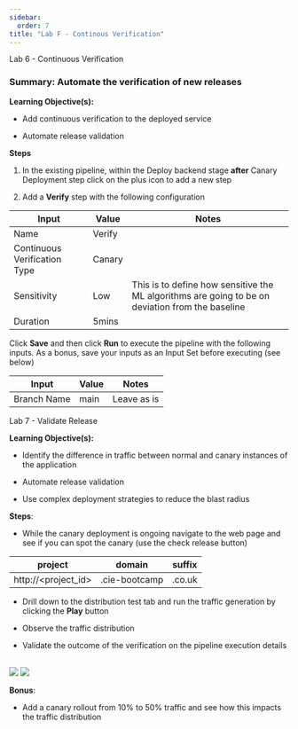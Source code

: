 ```yaml
---
sidebar:
  order: 7
title: "Lab F - Continous Verification"
---
```


Lab 6 - Continuous Verification

### Summary: Automate the verification of new releases 

**Learning Objective(s):**

- Add continuous verification to the deployed service

- Automate release validation

**Steps**

1. In the existing pipeline, within the Deploy backend stage **after** Canary Deployment step click on the plus icon to add a new step

2. Add a **Verify** step with the following configuration

| Input                        | Value  | Notes                                                                                            |
| ---------------------------- | ------ | ------------------------------------------------------------------------------------------------ |
| Name                         | Verify |                                                                                                  |
| Continuous Verification Type | Canary |                                                                                                  |
| Sensitivity                  | Low    | This is to define how sensitive the ML algorithms are going to be on deviation from the baseline |
| Duration                     | 5mins  |                                                                                                  |

Click **Save** and then click **Run** to execute the pipeline with the following inputs. As a bonus, save your inputs as an Input Set before executing (see below)

| Input       | Value | Notes       |
| ----------- | ----- | ----------- |
| Branch Name | main  | Leave as is |

Lab 7 - Validate Release

**Learning Objective(s):**

- Identify the difference in traffic between normal and canary instances of the application

- Automate release validation

- Use complex deployment strategies to reduce the blast radius

**Steps**:

- While the canary deployment is ongoing navigate to the web page and see if you can spot the canary (use the check release button)

| project               | domain        | suffix |
| --------------------- | ------------- | ------ |
| http\://\<project_id> | .cie-bootcamp | .co.uk |

- Drill down to the distribution test tab and run the traffic generation by clicking the **Play** button

- Observe the traffic distribution

- Validate the outcome of the verification on the pipeline execution details

\
![](https://lh7-us.googleusercontent.com/docsz/AD_4nXdbAmEJ5zQPsKlw_nEknWvYo97pm5eWCXr6vU8-GgIL0ulAOSH9N07PoEcVSknARVQo7Tgj1s31VHqR1I3hu2dMIO1rIX5HHcmTPXoQPoyo8CPv13OhnJN5WVcZqSwUXzdDHmm3PxUnhtpGVl0PAMJ_1wnuodvUbVPBOdnGKQ?key=cRG2cvp_PHVW0KG2Gq6Y_A)
![](https://lh7-us.googleusercontent.com/docsz/AD_4nXf-5oWX9OfvdmEb9MBm2_h2KKAa_QwmiJoM0fiKrTuxAr6GR4wxeulSlk48gyBK3dykrtIslDSkxpiGytrxH0JaxaQ4ZgTYxbmc8OenAH3nhGCvvOAxkWVjVBp1TRg_qQQi9z8OrNPK4udPtNL1LIyym6Ch5IMzrulFOcXhOQ?key=cRG2cvp_PHVW0KG2Gq6Y_A)

**Bonus**:

- Add a canary rollout from 10% to 50% traffic and see how this impacts the traffic distribution
